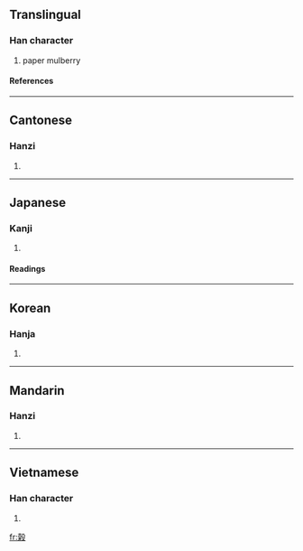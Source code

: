 ==Translingual==
===Han character===
{{Han char|rn=75|rad=木|as=10|sn=14|four=4794<sub>7</sub>|canj=土木竹弓水 (GDHNE), X土木竹弓 (XGDHN)}}
# paper mulberry
====References====
{{Han ref|kx=0543.070|dkj=15229|dj=0930.370|hdz=32163.030|uh=6996|ud=27030|bh=E242|bd=57922}}
----
==Cantonese==
===Hanzi===
{{yue-hanzi|jyut=|y=guk1}}
# {{defn|Cantonese}}
----
==Japanese==
===Kanji===
{{ja-kanji|grade=|rs=木10}}
# {{defn|Japanese}} 
====Readings====
{{ja-readings|on=[[こく]] (koku), [[こう]] (kō), [[く]] (ku)|kun=[[こうぞ]] (kouzo)}}
----
==Korean==
===Hanja===
{{ko-hanja|hangeul=곡|eumhun=|rv=gok|mr=kok|y=kok}}
# {{defn|Korean}}
----
==Mandarin==
===Hanzi===
{{cmn-hanzi|pin=[[gǔ]] ([[gu3]])|wg=ku<sup>3</sup>}}
# {{defn|Mandarin}}
----
==Vietnamese==
===Han character===
{{vi-hantu|kéo}}
# {{defn|Vietnamese}}

[[fr:榖]]